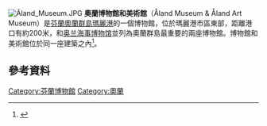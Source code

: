 [[File:Åland_Museum.JPG|thumb]]
'''奧蘭博物館和美術館'''（Åland Museum & Åland Art Museum）是[[芬蘭|芬蘭]][[奧蘭群島|奧蘭群島]][[瑪麗港|瑪麗港]]的一個博物館，位於瑪麗港市區東部，距離港口有約200米，和[[奥兰海事博物馆|奥兰海事博物馆]]並列為奧蘭群島最重要的兩座博物館。博物館和美術館位於同一座建築之內<ref name="LP">{{Cite book|url=http://books.google.co.uk/books?id=msR6s6ZCNRIC&pg=PA171&dq=%C3%85lands+Museum&hl=en&ei=VorRTJPgBsr1sgbN-9ShCw&sa=X&oi=book_result&ct=result&resnum=6&ved=0CDwQ6AEwBQ#v=onepage&q=%C3%85lands%20Museum&f=false|authors=Paul Harding, Mark Elliott|title=Scandinavian Europe|edition=8|publisher=[[Lonely_Planet|Lonely Planet]]|year=2007|page=171|isbn=1-74104-553-3|access-date=2016-01-28|archive-date=2014-12-17|archive-url=https://web.archive.org/web/20141217133204/http://books.google.co.uk/books?id=msR6s6ZCNRIC&pg=PA171&dq=%C3%85lands+Museum&hl=en&ei=VorRTJPgBsr1sgbN-9ShCw&sa=X&oi=book_result&ct=result&resnum=6&ved=0CDwQ6AEwBQ#v=onepage&q=%C3%85lands%20Museum&f=false|dead-url=no}}</ref>。

==參考資料==
{{commonscat|Åland Museum}}

{{Reflist}}

[[Category:芬蘭博物館|Category:芬蘭博物館]]
[[Category:奧蘭|Category:奧蘭]]